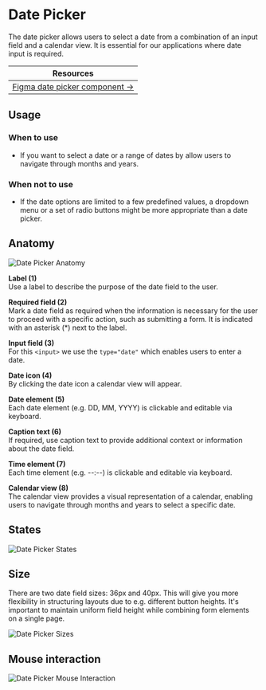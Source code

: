 
<Meta of={DatePickerStories} />

# Date Picker
The date picker allows users to select a date from a combination of an input field and a calendar view. It is essential for our applications where date input is required.

| Resources                                                                                                                      |
|--------------------------------------------------------------------------------------------------------------------------------|
| [Figma date picker component →](https://www.figma.com/design/zPvPwPgb4EsYFXKC2nhzSG/Infineon-DDS-%7C-Main?node-id=53965-18132) |

## Usage

### When to use
- If you want to select a date or a range of dates by allow users to navigate through months and years.

### When not to use
- If the date options are limited to a few predefined values, a dropdown menu or a set of radio buttons might be more appropriate than a date picker.

## Anatomy
<img src={DatePickerAnatomy} alt="Date Picker Anatomy" />

**Label (1)**\
Use a label to describe the purpose of the date field to the user.


**Required field (2)**\
Mark a date field as required when the information is necessary for the user to proceed with a specific action, such as submitting a form. It is indicated with an asterisk (*) next to the label.


**Input field (3)**\
For this `<input>` we use the `type="date"` which enables users to enter a date.


 **Date icon (4)**\
By clicking the date icon a calendar view will appear.


**Date element (5)**\
Each date element (e.g. DD, MM, YYYY) is clickable and editable via keyboard.


**Caption text (6)**\
If required, use caption text to provide additional context or information about the date field.


**Time element (7)**\
Each time element (e.g. --:--) is clickable and editable via keyboard.


**Calendar view (8)**\
The calendar view provides a visual representation of a calendar, enabling users to navigate through months and years to select a specific date.

## States
<img src={DatePickerStates} alt="Date Picker States" />

## Size
There are two date field sizes: 36px and 40px. This will give you more flexibility in structuring layouts due to e.g. different button heights. It's important to maintain uniform field height while combining form elements on a single page.

<img src={DatePickerSizes} alt="Date Picker Sizes" />

## Mouse interaction
<img src={DatePickerMouseInteraction} alt="Date Picker Mouse Interaction" />